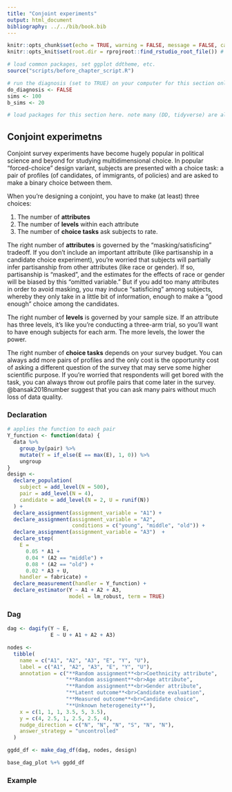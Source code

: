 ```yaml
---
title: "Conjoint experiments"
output: html_document
bibliography: ../../bib/book.bib 
---
```


<!-- note do_bookdown is set in index.rmd, so we know if you're running just this .Rmd or compiling the book-->
```r
knitr::opts_chunk$set(echo = TRUE, warning = FALSE, message = FALSE, cache = FALSE)
knitr::opts_knit$set(root.dir = rprojroot::find_rstudio_root_file()) # files are all relative to RStudio project home
```

```r
# load common packages, set ggplot ddtheme, etc.
source("scripts/before_chapter_script.R")
```

<!-- start post here, do not edit above -->

<!-- make sure to rename the section title below -->

```r
# run the diagnosis (set to TRUE) on your computer for this section only before pushing to Github. no diagnosis will ever take place on github.
do_diagnosis <- FALSE
sims <- 100
b_sims <- 20
```

```r
# load packages for this section here. note many (DD, tidyverse) are already available, see scripts/package-list.R
```

## Conjoint experimetns


Conjoint survey experiments have become hugely popular in political science and beyond for studying multidimensional choice. In popular "forced-choice" design variant, subjects are presented with a choice task: a pair of profiles (of candidates, of immigrants, of policies) and are asked to make a binary choice between them.  

When you're designing a conjoint, you have to make (at least) three choices:

1. The number of **attributes**
2. The number of **levels** within each attribute
3. The number of **choice tasks** ask subjects to rate.

The right number of **attributes** is governed by the "masking/satisficing" tradeoff. If you don't include an important attribute (like partisanship in a candidate choice experiment), you're worried that subjects will partially infer partisanship from other attributes (like race or gender). If so, partisanship is "masked", and the estimates for the effects of race or gender will be biased by this "omitted variable." But if you add too many attributes in order to avoid masking, you may induce "satisficing" among subjects, whereby they only take in a little bit of information, enough to make a "good enough" choice among the candidates.

The right number of **levels** is governed by your sample size. If an attribute has three levels, it's like you're conducting a three-arm trial, so you'll want to have enough subjects for each arm. The more levels, the lower the power.

The right number of **choice tasks** depends on your survey budget. You can always add more pairs of profiles and the only cost is the opportunity cost of asking a different question of the survey that may serve some higher scientific purpose.  If you're worried that respondents will get bored with the task, you can always throw out profile pairs that come later in the survey. @bansak2018number suggest that you can ask many pairs without much loss of data quality.


### Declaration

```r
# applies the function to each pair
Y_function <- function(data) {
  data %>%
    group_by(pair) %>%
    mutate(Y = if_else(E == max(E), 1, 0)) %>%
    ungroup
}
design <- 
  declare_population(
    subject = add_level(N = 500),
    pair = add_level(N = 4),
    candidate = add_level(N = 2, U = runif(N))
  ) +
  declare_assignment(assignment_variable = "A1") +
  declare_assignment(assignment_variable = "A2", 
                     conditions = c("young", "middle", "old")) +
  declare_assignment(assignment_variable = "A3")  +
  declare_step(
    E = 
      0.05 * A1 + 
      0.04 * (A2 == "middle") + 
      0.08 * (A2 == "old") + 
      0.02 * A3 + U,
    handler = fabricate) +
  declare_measurement(handler = Y_function) +
  declare_estimator(Y ~ A1 + A2 + A3,
                    model = lm_robust, term = TRUE)
```

### Dag


```r
dag <- dagify(Y ~ E,
              E ~ U + A1 + A2 + A3)

nodes <-
  tibble(
    name = c("A1", "A2", "A3", "E", "Y", "U"),
    label = c("A1", "A2", "A3", "E", "Y", "U"),
    annotation = c("**Random assignment**<br>Coethnicity attribute",
                   "**Random assignment**<br>Age attribute",
                   "**Random assignment**<br>Gender attribute",
                   "**Latent outcome**<br>Candidate evaluation",
                   "**Measured outcome**<br>Candidate choice",
                   "**Unknown heterogeneity**"),
    x = c(1, 1, 1, 3.5, 5, 3.5),
    y = c(4, 2.5, 1, 2.5, 2.5, 4),
    nudge_direction = c("N", "N", "N", "S", "N", "N"),
    answer_strategy = "uncontrolled"
  )

ggdd_df <- make_dag_df(dag, nodes, design)

base_dag_plot %+% ggdd_df
```


### Example

